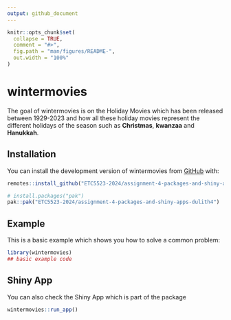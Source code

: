 ```yaml
---
output: github_document
---
```


<!-- README.md is generated from README.Rmd. Please edit that file -->

```r
knitr::opts_chunk$set(
  collapse = TRUE,
  comment = "#>",
  fig.path = "man/figures/README-",
  out.width = "100%"
)
```

# wintermovies

<!-- badges: start -->
<!-- badges: end -->

The goal of wintermovies is on the Holiday Movies which has been released between 1929-2023 and how all these holiday movies represent the different holidays of the season such as **Christmas**, **kwanzaa** and **Hanukkah**. 

## Installation

You can install the development version of wintermovies from [GitHub](https://github.com/ETC5523-2024/assignment-4-packages-and-shiny-apps-dulith4/tree/main/wintermovies) with:

```r
remotes::install_github("ETC5523-2024/assignment-4-packages-and-shiny-apps-dulith4", subdir = "wintermovies")

```


``` r
# install.packages("pak")
pak::pak("ETC5523-2024/assignment-4-packages-and-shiny-apps-dulith4")
```

## Example

This is a basic example which shows you how to solve a common problem:

```r
library(wintermovies)
## basic example code
```


## Shiny App

You can also check the Shiny App which is part of the package   

```r
wintermovies::run_app()
```



